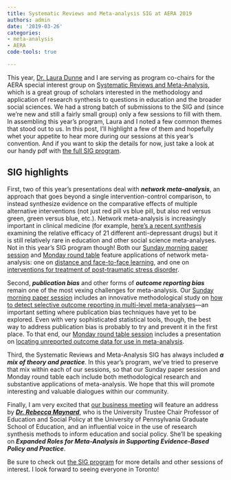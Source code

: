 ```yaml
---
title: Systematic Reviews and Meta-analysis SIG at AERA 2019
authors: admin
date: '2019-03-26'
categories:
- meta-analysis
- AERA
code-tools: true

---
```


This year, [Dr. Laura Dunne](https://pure.qub.ac.uk/portal/en/persons/laura-dunne(7bf21af1-3fa0-4c1b-aab9-7b5f526cb1c9).html) and I are serving as program co-chairs for the AERA special interest group on [Systematic Reviews and Meta-Analysis](http://www.aera.net/SIG176/Systematic-Reviews-and-Meta-Analysis-SIG176), which is a great group of scholars interested in the methodology and application of research synthesis to questions in education and the broader social sciences. We had a strong batch of submissions to the SIG and (since we're new and still a fairly small group) only a few sessions to fill with them. In assembling this year’s program, Laura and I noted a few common themes that stood out to us. In this post, I'll highlight a few of them and hopefully whet your appetite to hear more during our sessions at this year's convention. And if you want to skip the details for now, just take a look at our handy pdf with [the full SIG program](/files/2019_SRMA_Schedule.pdf).

## SIG highlights

First, two of this year’s presentations deal with __*network meta-analysis*__, an approach that goes beyond a single intervention-control comparison, to instead synthesize evidence on the comparative effects of multiple alternative interventions (not just red pill vs blue pill, but also red versus green, green versus blue, etc.). Network meta-analysis is increasingly important in clinical medicine (for example, [here’s a recent synthesis](https://ora.ox.ac.uk/objects/uuid:95a796fa-e842-4e11-bee6-b0b2237a2541) examining the relative efficacy of 21 different anti-depressant drugs) but it is still relatively rare in education and other social science meta-analyses. Not in this year’s SIG program though! Both our [Sunday morning paper session](http://tinyurl.com/ybfxaqq9) and [Monday round table](http://tinyurl.com/y773wb5x) feature applications of network meta-analysis: one on [distance and face-to-face learning](http://tinyurl.com/y7ehtuhf), and one on [interventions for treatment of post-traumatic stress disorder](http://tinyurl.com/y8x5dh7f). 

Second, __*publication bias*__ and other forms of __*outcome reporting bias*__ remain one of the most vexing challenges for meta-analysis. Our [Sunday morning paper session](http://tinyurl.com/ybfxaqq9) includes an innovative methodological study on [how to detect selective outcome reporting in multi-level meta-analyses](http://tinyurl.com/yaze63jr)---an important setting where publication bias techniques have yet to be explored. Even with very sophisticated statistical tools, though, the best way to address publication bias is probably to try and prevent it in the first place. To that end, our [Monday round table session](http://tinyurl.com/y773wb5x) includes a presentation on [locating unreported outcome data for use in meta-analysis](http://tinyurl.com/y6vslf6m). 

Third, the Systematic Reviews and Meta-Analysis SIG has always included __*a mix of theory and practice*__. In this year’s program, we’ve tried to preserve that mix within each of our sessions, so that our Sunday paper session and Monday round table each include both methodological research and substantive applications of meta-analysis. We hope that this will promote interesting and valuable dialogues within our community. 

Finally, I am very excited that [our business meeting](http://tinyurl.com/y45wbgfe) will feature an address by __*[Dr. Rebecca Maynard](https://scholar.gse.upenn.edu/maynard)*__, who is the University Trustee Chair Professor of Education and Social Policy at the University of Pennsylvania Graduate School of Education, and an influential voice in the use of research synthesis methods to inform education and social policy. She'll be speaking on __*Expanded Roles for Meta-Analysis in Supporting Evidence-Based Policy and Practice*__. 

Be sure to check out [the SIG program](/files/2019_SRMA_Schedule.pdf) for more details and other sessions of interest. I look forward to seeing everyone in Toronto!
